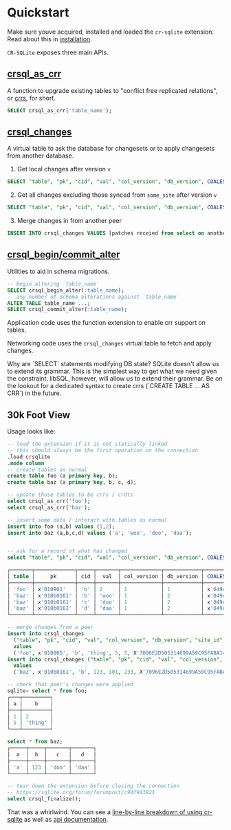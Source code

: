 
# Quickstart

Make sure youve acquired, installed and loaded the `cr-sqlite` extension. Read about this in [installation](./installation).

`CR-SQLite` exposes three main APIs.

## [crsql_as_crr](./api-methods/crsql_as_crr)

A function to upgrade existing tables to "conflict free replicated relations", or [crrs](../appendix/crr), for short.

```sql
SELECT crsql_as_crr('table_name');
```

## [crsql_changes](./api-methods/crsql_changes)

A virtual table to ask the database for changesets or to apply changesets from another database.

1. Get local changes after version `v`

```sql
SELECT "table", "pk", "cid", "val", "col_version", "db_version", COALESCE("site_id", crsql_siteid()), cl, seq FROM crsql_changes WHERE db_version > :v AND site_id IS NULL
```

2. Get all changes excluding those synced from `some_site` after version `v`

```sql
SELECT "table", "pk", "cid", "val", "col_version", "db_version", COALESCE("site_id", crsql_siteid()), cl, seq FROM crsql_changes WHERE db_version > :v AND site_id IS NOT :some_site
```

3. Merge changes in from another peer

```sql
INSERT INTO crsql_changes VALUES [patches receied from select on another peer]
```

## [crsql_begin/commit_alter](./api-methods/crsql_begin_alter)

Utilities to aid in schema migrations.

```sql
-- begin altering `table_name`
SELECT crsql_begin_alter(:table_name);
-- any number of schema alterations against `table_name`
ALTER TABLE table_name ...;
SELECT crsql_commit_alter(:table_name);
```

Application code uses the function extension to enable crr support on tables.

Networking code uses the `crsql_changes` virtual table to fetch and apply changes.

<Callout type="info">
  Why are `SELECT` statements modifying DB state? SQLite doesn't allow us to
  extend its grammar. This is the simplest way to get what we need given the
  constraint. libSQL, however, will allow us to extend their grammar. Be on the
  lookout for a dedicated syntax to create crrs (`CREATE TABLE ... AS CRR`) in
  the future.
</Callout>

## 30k Foot View

Usage looks like:

```sql
-- load the extension if it is not statically linked
-- this should always be the first operation on the connection
.load crsqlite
.mode column
-- create tables as normal
create table foo (a primary key, b);
create table baz (a primary key, b, c, d);

-- update those tables to be crrs / crdts
select crsql_as_crr('foo');
select crsql_as_crr('baz');

-- insert some data / interact with tables as normal
insert into foo (a,b) values (1,2);
insert into baz (a,b,c,d) values ('a', 'woo', 'doo', 'daa');


-- ask for a record of what has changed
select "table", "pk", "cid", "val", "col_version", "db_version", COALESCE("site_id", crsql_site_id()), "cl", "seq" from crsql_changes;

┌───────┬─────────────┬─────┬───────┬─────────────┬────────────┬──────────────────────────────────────┬────┬─────┐
│ table │     pk      │ cid │  val  │ col_version │ db_version │ COALESCE("site_id", crsql_site_id()) │ cl │ seq │
├───────┼─────────────┼─────┼───────┼─────────────┼────────────┼──────────────────────────────────────┼────┼─────┤
│ 'foo' │ x'010901'   │ 'b' │ 2     │ 1           │ 1          │ x'049c48eadf4440d7944ed9ec88b13ea5'  │ 1  │ 0   │
│ 'baz' │ x'010b0161' │ 'b' │ 'woo' │ 1           │ 2          │ x'049c48eadf4440d7944ed9ec88b13ea5'  │ 1  │ 0   │
│ 'baz' │ x'010b0161' │ 'c' │ 'doo' │ 1           │ 2          │ x'049c48eadf4440d7944ed9ec88b13ea5'  │ 1  │ 1   │
│ 'baz' │ x'010b0161' │ 'd' │ 'daa' │ 1           │ 2          │ x'049c48eadf4440d7944ed9ec88b13ea5'  │ 1  │ 2   │
└───────┴─────────────┴─────┴───────┴─────────────┴────────────┴──────────────────────────────────────┴────┴─────┘

-- merge changes from a peer
insert into crsql_changes
  ("table", "pk", "cid", "val", "col_version", "db_version", "site_id", "cl", "seq")
  values
  ('foo', x'010905', 'b', 'thing', 5, 5, X'7096E2D505314699A59C95FABA14ABB5', 1, 0);
insert into crsql_changes ("table", "pk", "cid", "val", "col_version", "db_version", "site_id", "cl", "seq")
  values
  ('baz', x'010b0161', 'b', 123, 101, 233, X'7096E2D505314699A59C95FABA14ABB5', 1, 0);

-- check that peer's changes were applied
sqlite> select * from foo;
┌───┬─────────┐
│ a │    b    │
├───┼─────────┤
│ 1 │ 2       │
│ 5 │ 'thing' │
└───┴─────────┘

select * from baz;
┌─────┬─────┬───────┬───────┐
│  a  │  b  │   c   │   d   │
├─────┼─────┼───────┼───────┤
│ 'a' │ 123 │ 'doo' │ 'daa' │
└─────┴─────┴───────┴───────┘

-- tear down the extension before closing the connection
-- https://sqlite.org/forum/forumpost/c94f943821
select crsql_finalize();
```

That was a whirlwind. You can see a [line-by-line breakdown of using cr-sqlite](https://observablehq.com/@tantaman/cr-sqlite-basic-setup) as well as [api documentation](./api-methods/crsql_as_crr).
